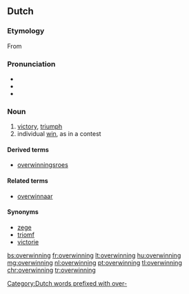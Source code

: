 ==Dutch==

===Etymology===
From {{suffix|overwinnen|ing|lang=nl}}

===Pronunciation===
* {{IPA|/ˌoːvərˈʋɪnɪŋ/|lang=nl}}
* {{audio|Nl-overwinning.ogg|Audio}}
* {{hyphenation|over|win|ning|lang=nl}}

===Noun===
{{nl-noun|f|-en|overwinningetje|dim2=overwinninkje}}

# [[victory]], [[triumph]]
# individual [[win]], as in a contest

====Derived terms====
* [[overwinningsroes]] {{g2|m}}

====Related terms====
* [[overwinnaar]]

====Synonyms====
* [[zege]]
* [[triomf]]
* [[victorie]]

[[Category:Dutch words prefixed with over-]]

[[bs:overwinning]]
[[fr:overwinning]]
[[lt:overwinning]]
[[hu:overwinning]]
[[mg:overwinning]]
[[nl:overwinning]]
[[pt:overwinning]]
[[tl:overwinning]]
[[chr:overwinning]]
[[tr:overwinning]]